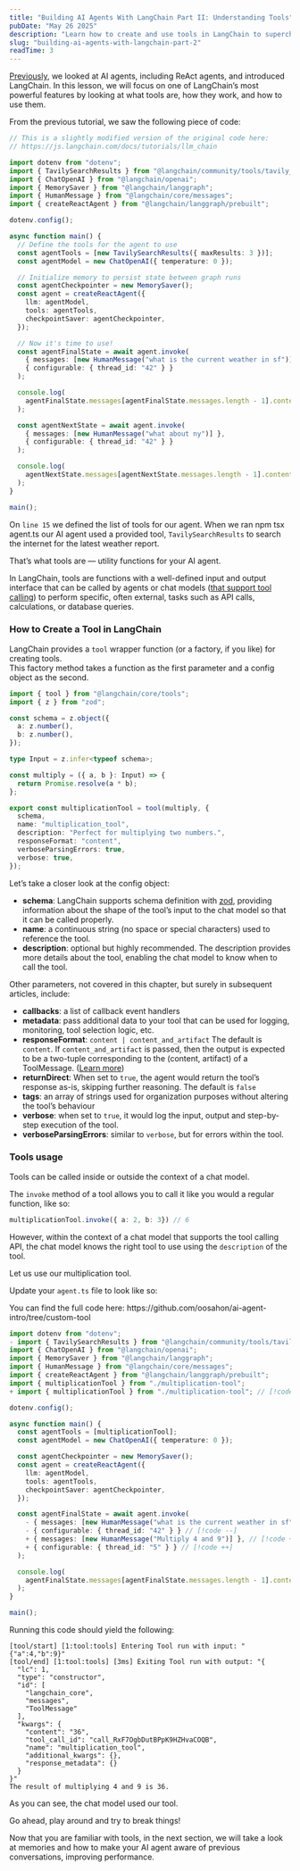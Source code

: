 ```yaml
---
title: "Building AI Agents With LangChain Part II: Understanding Tools"
pubDate: "May 26 2025"
description: "Learn how to create and use tools in LangChain to supercharge your AI agents. This guide breaks down tool creation, usage, and integration with chat models using TypeScript."
slug: "building-ai-agents-with-langchain-part-2"
readTime: 3
---
```



[Previously](/articles/building-ai-agents-with-langchain-part-1), we looked at AI agents, including ReAct agents, and introduced LangChain. In this lesson, we will focus on one of LangChain’s most powerful features by looking at what tools are, how they work, and how to use them.

From the previous tutorial, we saw the following piece of code:  

```ts:agent.ts
// This is a slightly modified version of the original code here:
// https://js.langchain.com/docs/tutorials/llm_chain

import dotenv from "dotenv";
import { TavilySearchResults } from "@langchain/community/tools/tavily_search";
import { ChatOpenAI } from "@langchain/openai";
import { MemorySaver } from "@langchain/langgraph";
import { HumanMessage } from "@langchain/core/messages";
import { createReactAgent } from "@langchain/langgraph/prebuilt";

dotenv.config();

async function main() {
  // Define the tools for the agent to use
  const agentTools = [new TavilySearchResults({ maxResults: 3 })];
  const agentModel = new ChatOpenAI({ temperature: 0 });

  // Initialize memory to persist state between graph runs
  const agentCheckpointer = new MemorySaver();
  const agent = createReactAgent({
    llm: agentModel,
    tools: agentTools,
    checkpointSaver: agentCheckpointer,
  });

  // Now it's time to use!
  const agentFinalState = await agent.invoke(
    { messages: [new HumanMessage("what is the current weather in sf")] },
    { configurable: { thread_id: "42" } }
  );

  console.log(
    agentFinalState.messages[agentFinalState.messages.length - 1].content
  );

  const agentNextState = await agent.invoke(
    { messages: [new HumanMessage("what about ny")] },
    { configurable: { thread_id: "42" } }
  );

  console.log(
    agentNextState.messages[agentNextState.messages.length - 1].content
  );
}

main();
```

On `line 15` we defined the list of tools for our agent.
When we ran npm tsx agent.ts our AI agent used a provided tool, `TavilySearchResults` to search the internet for the latest weather report.  

That’s what tools are — utility functions for your AI agent.  

In LangChain, tools are functions with a well-defined input and output interface that can be called by agents or chat models ([that support tool calling](https://python.langchain.com/docs/integrations/chat/#featured-providers)) to perform specific, often external, tasks such as API calls, calculations, or database queries.  

### How to Create a Tool in LangChain

LangChain provides a `tool` wrapper function (or a factory, if you like) for creating tools.  
This factory method takes a function as the first parameter and a config object as the second.

```ts:multiplication-tool.ts
import { tool } from "@langchain/core/tools";
import { z } from "zod";

const schema = z.object({
  a: z.number(),
  b: z.number(),
});

type Input = z.infer<typeof schema>;

const multiply = ({ a, b }: Input) => {
  return Promise.resolve(a * b);
};

export const multiplicationTool = tool(multiply, {
  schema,
  name: "multiplication_tool",
  description: "Perfect for multiplying two numbers.",
  responseFormat: "content",
  verboseParsingErrors: true,
  verbose: true,
});
```

Let’s take a closer look at the config object:  

- **schema**: LangChain supports schema definition with [zod](https://www.npmjs.com/package/zod), providing information about the shape of the tool’s input to the chat model so that it can be called properly.  
- **name**: a continuous string (no space or special characters) used to reference the tool.  
- **description**: optional but highly recommended. The description provides more details about the tool, enabling the chat model to know when to call the tool.  

Other parameters, not covered in this chapter, but surely in subsequent articles, include:  

- **callbacks**: a list of callback event handlers
- **metadata**: pass additional data to your tool that can be used for logging, monitoring, tool selection logic, etc.
- **responseFormat**: `content | content_and_artifact` The default is `content`. If `content_and_artifact` is passed, then the output is expected to be a two-tuple corresponding to the (content, artifact) of a ToolMessage. ([Learn more](https://js.langchain.com/docs/how_to/tool_artifacts/))
- **returnDirect**: When set to `true`, the agent would return the tool’s response as-is, skipping further reasoning. The default is `false`
- **tags**: an array of strings used for organization purposes without altering the tool’s behaviour
- **verbose**: when set to `true`, it would log the input, output and step-by-step execution of the tool.
- **verboseParsingErrors**: similar to `verbose`, but for errors within the tool.

### Tools usage

Tools can be called inside or outside the context of a chat model.  

The `invoke` method of a tool allows you to call it like you would a regular function, like so:

```ts
multiplicationTool.invoke({ a: 2, b: 3}) // 6
```

However, within the context of a chat model that supports the tool calling API, the chat model knows the right tool to use using the `description` of the tool.  

Let us use our multiplication tool.

Update your `agent.ts` file to look like so:  

<Callout showIcon>
You can find the full code here: https://github.com/oosahon/ai-agent-intro/tree/custom-tool
</Callout>

```ts
import dotenv from "dotenv";
- import { TavilySearchResults } from "@langchain/community/tools/tavily_search"; // [!code --]
import { ChatOpenAI } from "@langchain/openai";
import { MemorySaver } from "@langchain/langgraph";
import { HumanMessage } from "@langchain/core/messages";
import { createReactAgent } from "@langchain/langgraph/prebuilt";
import { multiplicationTool } from "./multiplication-tool";
+ import { multiplicationTool } from "./multiplication-tool"; // [!code ++]

dotenv.config();

async function main() {
  const agentTools = [multiplicationTool];
  const agentModel = new ChatOpenAI({ temperature: 0 });

  const agentCheckpointer = new MemorySaver();
  const agent = createReactAgent({
    llm: agentModel,
    tools: agentTools,
    checkpointSaver: agentCheckpointer,
  });

  const agentFinalState = await agent.invoke(
    - { messages: [new HumanMessage("what is the current weather in sf")] }, // [!code --]
    - { configurable: { thread_id: "42" } } // [!code --]
    + { messages: [new HumanMessage("Multiply 4 and 9")] }, // [!code ++]
    + { configurable: { thread_id: "5" } } // [!code ++]
  );

  console.log(
    agentFinalState.messages[agentFinalState.messages.length - 1].content
  );
}

main();
```

Running this code should yield the following:

```plaintext
[tool/start] [1:tool:tools] Entering Tool run with input: "{"a":4,"b":9}"
[tool/end] [1:tool:tools] [3ms] Exiting Tool run with output: "{
  "lc": 1,
  "type": "constructor",
  "id": [
    "langchain_core",
    "messages",
    "ToolMessage"
  ],
  "kwargs": {
    "content": "36",
    "tool_call_id": "call_RxF7OgbDutBPpK9HZHvaCOQB",
    "name": "multiplication_tool",
    "additional_kwargs": {},
    "response_metadata": {}
  }
}"
The result of multiplying 4 and 9 is 36.
```

As you can see, the chat model used our tool.  

Go ahead, play around and try to break things!

Now that you are familiar with tools, in the next section, we will take a look at memories and how to make your AI agent aware of previous conversations, improving performance.  